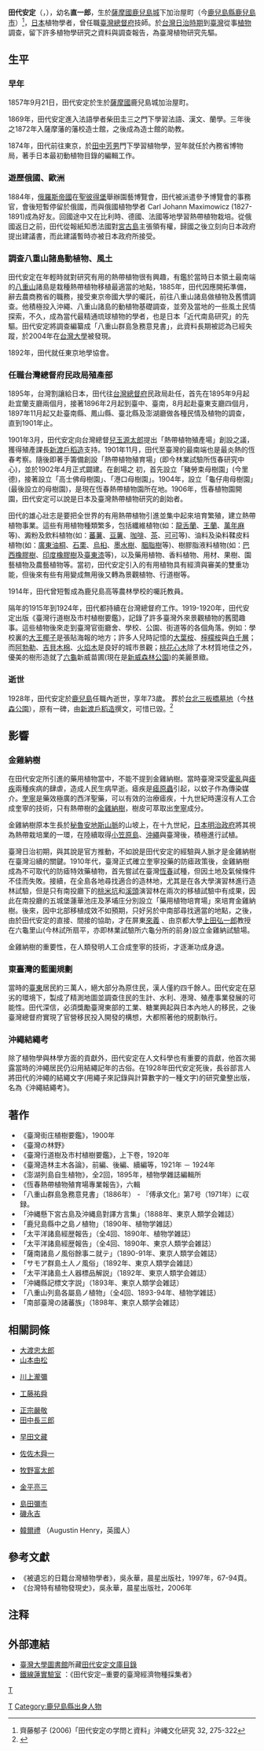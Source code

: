 {{Expand |time=2008-12-12}}
{{Infobox Scientist
| name              = 田代安定
| image             = Antei Tashiro.jpg
| image_size        = 200px
| alt               = 
| caption           = 
| birth_date        = {{Birth date|1857|9|21}}
| birth_place       = [[江戶幕府|日本]][[薩摩國|薩摩國]][[鹿兒島城|鹿兒島城]]下加治屋町<br><small>（今{{JAP}}[[鹿兒島縣|鹿兒島縣]][[鹿兒島市|鹿兒島市]])</small>
| death_date        = {{Death date and age|1928|3|15|1857|9|21|}}
| death_place       = {{JPN}}[[鹿兒島縣|鹿兒島]]
| residence         = 
| citizenship       = 
| nationality       = {{EOJ}}
| fields            = [[植物学|植物学]]
| workplaces        = 
| alma_mater        = 
| doctoral_advisor  = 
| academic_advisors = 
| doctoral_students = 
| notable_students  = 
| known_for         = 
| author_abbrev_bot = Tash.
| author_abbrev_zoo = 
| influences        = 
| influenced        = 
| awards            = 
| signature         = 
| signature_alt     = 
| footnotes         = 
| spouse            = 
}}
{{Japanese|japanese=田代 安定|kana=たしろ あんてい/ やすさだう|romaji=Yasusada TASHIRO}}

'''田代安定'''（{{lang-ja|たしろ あんてい/ やすさだ}}，{{bd|1857年|9月21日|1928年|3月15日|}}），幼名'''直一郎'''，生於[[薩摩國|薩摩國]][[鹿兒島城|鹿兒島城]]下加治屋町（今[[鹿兒島縣|鹿兒島縣]][[鹿兒島市|鹿兒島市]]{{link-ja|加治屋町|加治屋町 (鹿児島市)}}）<ref name="saito">齊藤郁子 (2006)「田代安定の学問と資料」沖縄文化研究 32, 275-322</ref>，[[日本|日本]]植物學者，曾任職[[臺灣總督府|臺灣總督府]]技師。於[[台灣日治時期|台灣日治時期]]到[[臺灣|臺灣]]從事[[植物|植物]]調查，留下許多植物學研究之資料與調查報告，為臺灣植物研究先驅。

{{botanist|Tash.|田代安定}}

==生平==
===早年===
1857年9月21日，田代安定於生於[[薩摩國|薩摩國]]鹿兒島城加治屋町。

1869年，田代安定進入法語學者柴田圭三之門下學習法語、漢文、蘭學。三年後之1872年入薩摩藩的藩校造士館，之後成為造士館的助教。

1874年，田代前往東京，於[[田中芳男|田中芳男]]門下學習植物學，翌年就任於內務省博物局，著手日本最初動植物目錄的編輯工作。

===遊歷俄國、歐洲===
1884年，[[俄羅斯帝國|俄羅斯帝國]]在[[聖彼得堡|聖彼得堡]]舉辦園藝博覽會，田代被派遣參予博覽會的事務官，會後短暫停留於俄國，而與俄國植物學者 Carl Johann Maximowicz (1827-1891)成為好友。回國途中又在比利時、德國、法國等地學習熱帶植物栽培。從俄國返日之前，田代從報紙知悉法國對[[宮古島|宮古島]]主張領有權，歸國之後立刻向日本政府提出建議書，而此建議暫時亦被日本政府所接受。

===調查八重山諸島動植物、風土===
田代安定在年輕時就對研究有用的熱帶植物很有興趣，有鑑於當時日本領土最南端的[[八重山|八重山]]諸島是栽種熱帶植物移植最適當的地點，1885年，田代因應開拓準備，辭去農商務省的職務，接受東京帝國大學的囑託，前往八重山諸島做植物及舊慣調查。他積極投入沖繩、八重山諸島的動植物基礎調查，並旁及當地的一些風土民情探索，不久，成為當代最精通琉球植物的學者，也是日本「近代南島研究」的先驅。田代安定將調查編纂成「八重山群島急務意見書」，此資料長期被認為已經失蹤，於2004年在[[台灣大學|台灣大學]]被發現。

1892年，田代就任東京地學協會。

===任職台灣總督府民政局殖產部===
1895年，台灣割讓給日本，田代往[[台灣總督府|台灣總督府]]民政局赴任，首先在1895年9月起赴宜蘭支廳兩個月，接著1896年2月起到臺中、臺南，8月起赴臺東支廳四個月，1897年11月起又赴臺南縣、鳳山縣、臺北縣及澎湖廳做各種民情及植物的調查，直到1901年止。

1901年3月，田代安定向台灣總督[[兒玉源太郎|兒玉源太郎]]提出「熱帶植物殖產場」創設之議，獲得殖產課長[[新渡戶稻造|新渡戶稻造]]支持。1901年11月，田代至臺灣的最南端也是最炎熱的恆春考察。隨後即著手籌備創設「熱帶植物殖育場」(即今林業試驗所恆春研究中心)，並於1902年4月正式闢建。在創場之
初，首先設立「豬勞束母樹園」(今里德)，接著設立「高士佛母樹園」、「港口母樹園」。1904年，設立「龜仔甪母樹園」(最後設立的母樹園)，是現在恆春熱帶植物園所在地。1906年，恆春植物園開園，田代安定可以說是日本及臺灣熱帶植物研究的創始者。

田代的雄心壯志是要把全世界的有用熱帶植物引進並集中起來培育繁殖，建立熱帶植物事業。這些有用植物種類繁多，包括纖維植物(如：[[龍舌蘭|龍舌蘭]]、[[王蘭|王蘭]]、[[萬年麻|萬年麻]]等)、澱粉及飲料植物(如：[[蕃薯|蕃薯]]、[[豆薯|豆薯]]、[[咖啡|咖啡]]、[[茶|茶]]、[[可可|可可]]等)、油料及染料鞣皮料植物(如：[[廣東油桐|廣東油桐]]、[[石栗|石栗]]、[[烏桕|烏桕]]、[[墨水樹|墨水樹]]、[[胭脂樹|胭脂樹]]等)、樹膠脂液料植物(如：[[巴西橡膠樹|巴西橡膠樹]]、[[印度橡膠樹|印度橡膠樹]]及[[臺東漆|臺東漆]]等)，以及藥用植物、香料植物、用材、果樹、園藝植物及農藝植物等。當初，田代安定引入的有用植物具有經濟與審美的雙重功能，但後來有些有用變成無用後又轉為景觀植物、行道樹等。

1914年，田代曾短暫成為鹿兒島高等農林學校的囑託教員。

隔年的1915年到1924年，田代都持續在台灣總督府工作。1919-1920年，田代安定出版《臺灣行道樹及市村植樹要鑑》，記錄了許多臺灣外來景觀植物的舊聞趣事。這些植物後來走到臺灣官衙廳舍、學校、公園、街道等的各個角落。例如：學校裏的[[大王椰子|大王椰子]]是張貼海報的地方；許多人兒時記憶的[[大葉桉|大葉桉]]、[[檸檬桉|檸檬桉]]與[[白千層|白千層]]；而[[阿勃勒|阿勃勒]]、[[吉貝木棉|吉貝木棉]]、[[火焰木|火焰木]]是良好的城市景觀；[[桃花心木|桃花心木]]除了木材質地佳之外，優美的樹形造就了[[六龜|六龜]]新威苗圃(現在是[[新威森林公園|新威森林公園]])的美麗景緻。

===逝世===
1928年，田代安定於[[鹿兒島縣|鹿兒島]]任職內逝世，享年73歲。 葬於[[台北|台北]][[三橋町|三板橋墓地]]（今[[林森公園|林森公園]]），原有一碑，由[[新渡戶稻造|新渡戶稻造]]撰文，可惜已毀。<ref>{{Cite web |url=http://memory.ncl.edu.tw/tm_cgi/hypage.cgi?HYPAGE=toolbox_figure_detail.hpg&project_id=twpeop&dtd_id=15&subject_name=%E8%87%BA%E7%81%A3%E6%AD%B7%E5%8F%B2%E4%BA%BA%E7%89%A9%E5%B0%8F%E5%82%B3--%E6%98%8E%E6%B8%85%E6%9A%A8%E6%97%A5%E6%93%9A%E6%99%82%E6%9C%9F&subject_url=toolbox_figure.hpg&xml_id=0000293183&who=%E7%94%B0%E4%BB%A3%E5%AE%89%E5%AE%9A |title=臺灣記憶 Taiwan Memory--國家圖書館 |accessdate=2011-06-04 |archive-date=2016-03-04 |archive-url=https://web.archive.org/web/20160304102524/http://memory.ncl.edu.tw/tm_cgi/hypage.cgi?HYPAGE=toolbox_figure_detail.hpg&project_id=twpeop&dtd_id=15&subject_name=%E8%87%BA%E7%81%A3%E6%AD%B7%E5%8F%B2%E4%BA%BA%E7%89%A9%E5%B0%8F%E5%82%B3--%E6%98%8E%E6%B8%85%E6%9A%A8%E6%97%A5%E6%93%9A%E6%99%82%E6%9C%9F&subject_url=toolbox_figure.hpg&xml_id=0000293183&who=%E7%94%B0%E4%BB%A3%E5%AE%89%E5%AE%9A |dead-url=no }}</ref>

==影響==
===金雞納樹===
在田代安定所引進的藥用植物當中，不能不提到金雞納樹。當時臺灣深受[[霍亂|霍亂]]與[[瘧疾|瘧疾]]兩種疾病的肆虐，造成人民生病早逝。瘧疾是[[瘧原蟲|瘧原蟲]]引起，以蚊子作為傳染媒介。[[奎寧|奎寧]]是藥效極廣的西洋聖藥，可以有效的治療瘧疾，十九世紀時還沒有人工合成奎寧的技術，只有熱帶樹的[[金雞納樹|金雞納樹]]，樹皮可萃取出[[奎寧|奎寧]]成分。

金雞納樹原本生長於[[秘魯|秘魯]][[安地斯山脈|安地斯山脈]]的山坡上，在十九世紀，[[日本|日本]][[明治政府|明治政府]]將其視為熱帶栽培業的一環，在陸續取得[[小笠原島|小笠原島]]、[[沖繩|沖繩]]與臺灣後，積極進行試植。

臺灣日治初期，與其說是官方推動，不如說是田代安定的經驗與人脈才是金雞納樹在臺灣沿續的關鍵。1910年代，臺灣正式確立奎寧投藥的防瘧政策後，金雞納樹成為不可取代的防瘧特效藥植物，首先嘗試在臺灣[[恆春|恆春]]試種，但因土地及氣候條件不佳而失敗。接續，在全島各地尋找適合的造林地，尤其是在各大學演習林進行造林試驗，但是只有南投廳下的[[桃米坑|桃米坑]]和[[溪頭|溪頭]]演習林在兩次的移植試驗中有成果，因此在南投廳的五城堡蓮華池庄及茅埔庄分別設立「藥用植物培育場」來培育金雞納樹。後來，因中北部移植成效不如預期，只好另於中南部尋找適當的地點，之後，由於田代安定的直接、間接的協助，才在屏東[[來義|來義]] 、由京都大學[[上田弘一郎|上田弘一郎]]教授在六龜里山(今林試所扇平，亦即林業試驗所六龜分所的前身)設立金雞納試驗場。

金雞納樹的重要性，在人類發明人工合成奎寧的技術，才逐漸功成身退。

===東臺灣的藍圖規劃===
當時的[[臺東縣|臺東]]居民約三萬人，絕大部分為原住民，漢人僅約四千餘人。田代安定在惡劣的環境下，製成了精測地圖並調查住民的生計、水利、港灣、殖產事業發展的可能性。田代深信，必須獎勵臺灣東部的工業、糖業興起與日本內地人的移民，之後臺灣總督府實現了官營移民投入開發的構想，大都照著他的規劃執行。

===沖繩結繩考===
除了植物學與林學方面的貢獻外，田代安定在人文科學也有重要的貢獻，他首次揭露當時的沖繩居民仍沿用結繩記年的古俗。在1928年田代安定死後，長谷部言人將田代的沖繩的結繩文字(用繩子來記錄與計算數字的一種文字)的研究彙整出版，名為《沖繩結繩考》。

== 著作 ==
*《臺灣街庄植樹要鑑》，1900年
*《臺灣の林野》
*《臺灣行道樹及市村植樹要鑑》，上下卷，1920年
*《臺灣造林主木各論》，前編、後編、續編等，1921年 － 1924年
*《澎湖列島自生植物》，全2回，1895年，植物學雜誌編輯所
*《恆春熱帶植物殖育場專業報告》，六輯
* 「八重山群島急務意見書」（1886年） - 『傅承文化』第7号（1971年）に収録。
* 「沖縄懸下宮古島及沖縄島對譯方言集」（1888年、東京人類学会雑誌）
* 「鹿兒島縣中之島ノ植物」（1890年、植物学雑誌）
* 「太平洋諸島經歴報告」（全4回、1890年、植物学雑誌）
* 「太平洋諸島經歴報告」（全4回、1890年、東京人類学会雑誌）
* 「薩南諸島ノ風俗餘事ニ就テ」（1890-91年、東京人類学会雑誌）
* 「サモア群島土人ノ風俗」（1892年、東京人類学会雑誌）
* 「太平洋諸島土人器標品解説」（1892年、東京人類学会雑誌）
* 「沖縄縣記標文字説」（1893年、東京人類学会雑誌）
* 「八重山列島各屬島ノ植物」（全4回、1893-94年、植物学雑誌）
* 「南部臺灣の諸蕃族」（1898年、東京人類学会雑誌）

==相關詞條==
* [[大渡忠太郎|大渡忠太郎]]
* [[山本由松|山本由松]]

* [[川上瀧彌|川上瀧彌]]

* [[工藤祐舜|工藤祐舜]]

* [[正宗嚴敬|正宗嚴敬]]
*[[田中長三郎|田中長三郎]]

*[[早田文藏|早田文藏]]

* [[佐佐木舜一|佐佐木舜一]]

* [[牧野富太郎|牧野富太郎]]

* [[金平亮三|金平亮三]]

* [[島田彌市|島田彌市]]
* [[磯永吉|磯永吉]]

*  [[韓爾禮|韓爾禮]] （Augustin Henry，英國人）

==參考文獻==
*《被遺忘的日籍台灣植物學者》，吳永華，晨星出版社，1997年，67-94頁。
*《台灣特有植物發現史》，吳永華，晨星出版社，2006年

==注释==
{{reflist}}

==外部連結==
*[[臺灣大學圖書館|臺灣大學圖書館]]所藏[http://cdm.lib.ntu.edu.tw/cdm/landingpage/collection/Tashiro 田代安定文庫目錄] {{Wayback|url=http://cdm.lib.ntu.edu.tw/cdm/landingpage/collection/Tashiro |date=20171112185759 }}
* [http://clematislab.blogspot.com/ 鐵線蓮實驗室] {{Wayback|url=http://clematislab.blogspot.com/ |date=20140519155105 }}：《田代安定─重要的臺灣經濟物種採集者》

[[category:日本植物學家|T]]
[[Category:台灣日治時期植物學家|T]]
[[Category:鹿兒島縣出身人物|Category:鹿兒島縣出身人物]]